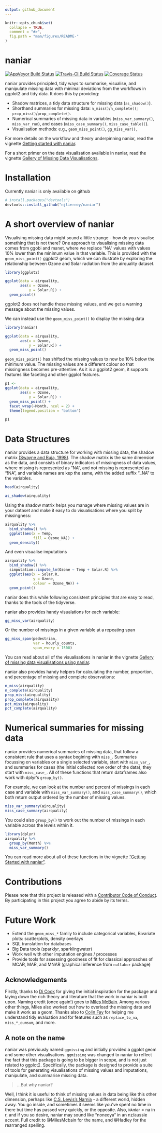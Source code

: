 ```yaml
---
output: github_document
---
```


<!-- README.md is generated from README.Rmd. Please edit that file -->

```r
knitr::opts_chunk$set(
  collapse = TRUE,
  comment = "#>",
  fig.path = "man/figures/README-"
)
```

# naniar
[![AppVeyor Build Status](https://ci.appveyor.com/api/projects/status/github/njtierney/naniar?branch=master&svg=true)](https://ci.appveyor.com/project/njtierney/naniar)
[![Travis-CI Build Status](https://travis-ci.org/njtierney/naniar.svg?branch=master)](https://travis-ci.org/njtierney/naniar)
[![Coverage Status](https://img.shields.io/codecov/c/github/njtierney/naniar/master.svg)](https://codecov.io/github/njtierney/naniar?branch=master)

naniar provides principled, tidy ways to summarise, visualise, and manipulate missing data with minimal deviations from the workflows in ggplot2 and tidy data. It does this by providing:

- Shadow matrices, a tidy data structure for missing data (`as_shadow()`).
- Shorthand summaries for missing data: `n_miss()`/`n_complete()`; `prop_miss()`/`prop_complete()`.
- Numerical summaries of missing data in variables (`miss_var_summary()`, `miss_var_run`), and cases (`miss_case_summary()`, `miss_case_table()`).
- Visualisation methods: e.g.,  `geom_miss_point()`, `gg_miss_var()`, 

For more details on the workflow and theory underpinning naniar, read the vignette [Getting started with naniar](http://naniar.njtierney.com/articles/getting-started-w-naniar.html). 

For a short primer on the data visualisation available in naniar, read the vignette [Gallery of Missing Data Visualisations](http://naniar.njtierney.com/articles/naniar-visualisation.html).

# Installation

Currently naniar is only available on github

```r
# install.packages("devtools")
devtools::install_github("njtierney/naniar")

```

# A short overview of naniar

Visualising missing data might sound a little strange - how do you visualise something that is not there?  One approach to visualising missing data comes from ggobi and manet, where we replace "NA" values with values 10% lower than the minimum value in that variable. This is provided with the `geom_miss_point()` ggplot2 geom, which we can illustrate by exploring the relationship between Ozone and Solar radiation from the airquality dataset.

```r

library(ggplot2)

ggplot(data = airquality,
       aes(x = Ozone,
           y = Solar.R)) +
  geom_point()

```

ggplot2 does not handle these missing values, and we get a warning message about the missing values.

We can instead use the `geom_miss_point()` to display the missing data

```r

library(naniar)

ggplot(data = airquality,
       aes(x = Ozone,
           y = Solar.R)) +
  geom_miss_point()

```

`geom_miss_point()` has shifted the missing values to now be 10% below the minimum value. The missing values are a different colour so that missingness becomes pre-attentive. As it is a ggplot2 geom, it supports features like faceting and other ggplot features.

```r

p1 <-
ggplot(data = airquality,
       aes(x = Ozone,
           y = Solar.R)) + 
  geom_miss_point() + 
  facet_wrap(~Month, ncol = 2) + 
  theme(legend.position = "bottom")

p1

```

# Data Structures

naniar provides a data structure for working with missing data, the shadow matrix [(Swayne and Buja, 1998)](https://www.researchgate.net/publication/2758672_Missing_Data_in_Interactive_High-Dimensional_Data_Visualization). The shadow matrix is the same dimension as the data, and consists of binary indicators of missingness of data values, where missing is represented as “NA”, and not missing is represented as “!NA”, and variable names are kep the same, with the added suffix “_NA" to the variables.

```r

head(airquality)

as_shadow(airquality)

```


Using the shadow matrix helps you manage where missing values are in your dataset and make it easy to do visualisations where you split by missingness:

```r

airquality %>%
  bind_shadow() %>%
  ggplot(aes(x = Temp,
             fill = Ozone_NA)) + 
  geom_density()

```


And even visualise imputations 

```r

airquality %>%
  bind_shadow() %>%
  simputation::impute_lm(Ozone ~ Temp + Solar.R) %>%
  ggplot(aes(x = Solar.R,
             y = Ozone,
             colour = Ozone_NA)) + 
  geom_point()


```

naniar does this while following consistent principles that are easy to read, thanks to the tools of the tidyverse.

naniar also provides handy visualations for each variable:

```r

gg_miss_var(airquality)

```

Or the number of missings in a given variable at a repeating span

```r
gg_miss_span(pedestrian,
             var = hourly_counts,
             span_every = 1500)
```


You can read about all of the visualisations in naniar in the vignette [Gallery of missing data visualisations using naniar](http://naniar.njtierney.com/articles/naniar-visualisation.html).

naniar also provides handy helpers for calculating the number, proportion, and percentage of missing and complete observations:

```r
n_miss(airquality)
n_complete(airquality)
prop_miss(airquality)
prop_complete(airquality)
pct_miss(airquality)
pct_complete(airquality)
```

# Numerical summaries for missing data

naniar provides numerical summaries of missing data, that follow a consistent rule that uses a syntax begining with `miss_`. Summaries focussing on variables or a single selected variable, start with `miss_var_`, and summaries for cases (the initial collected row order of the data), they start with `miss_case_`. All of these functions that return dataframes also work with dplyr's `group_by()`.

For example, we can look at the number and percent of missings in each case and variable with `miss_var_summary()`, and `miss_case_summary()`, which both return output ordered by the number of missing values.

```r

miss_var_summary(airquality)
miss_case_summary(airquality)

```

You could also `group_by()` to work out the number of missings in each variable across the levels within it.

```r

library(dplyr)
airquality %>%
  group_by(Month) %>%
  miss_var_summary()

```

You can read more about all of these functions in the vignette ["Getting Started with naniar"](http://naniar.njtierney.com/articles/getting-started-w-naniar.html).

# Contributions

Please note that this project is released with a [Contributor Code of Conduct](CONDUCT.md). By participating in this project you agree to abide by its terms.

# Future Work

- Extend the `geom_miss_*` family to include categorical variables, Bivariate plots: scatterplots, density overlays
- SQL translation for databases
- Big Data tools (sparklyr, sparklingwater)
- Work well with other imputation engines / processes
- Provide tools for assessing goodness of fit for classical approaches of MCAR, MAR, and MNAR (graphical inference from `nullabor` package)

## Acknowledgements

Firstly, thanks to [Di Cook](https://github.com/dicook) for giving the initial inspiration for the package and laying down the rich theory and literature that the work in naniar is built upon.
Naming credit (once again!) goes to [Miles McBain](https://github.com/milesmcbain). Among various other things, Miles also worked out how to overload the missing data and make it work as a geom. Thanks also to [Colin Fay](https://github.com/ColinFay) for helping me understand tidy evaluation and for features such as `replace_to_na`, `miss_*_cumsum`, and more.

## A note on the name

naniar was previously named `ggmissing` and initially provided a ggplot geom and some other visualisations. `ggmissing` was changed to naniar to reflect the fact that this package is going to be bigger in scope, and is not just related to ggplot2. Specifically, the package is designed to provide a suite of tools for generating visualisations of missing values and imputations, manipulate, and summarise missing data. 

> ...But _why_ naniar?

Well, I think it is useful to think of missing values in data being like this other dimension, perhaps like [C.S. Lewis's Narnia](https://en.wikipedia.org/wiki/The_Chronicles_of_naniar) - a different world, hidden away. You go inside, and sometimes it seems like you've spent no time in there but time has passed very quickly, or the opposite. Also, `NA`niar = na in r, and if you so desire, naniar may sound like "noneoya" in an nz/aussie accent. Full credit to @MilesMcbain for the name, and @Hadley for the rearranged spelling.
